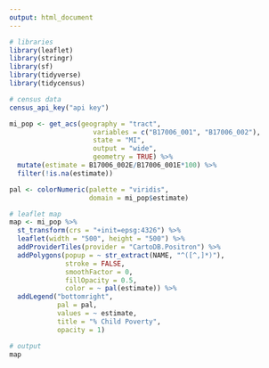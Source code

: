 ```yaml
---
output: html_document
---
```


```r
# libraries
library(leaflet)
library(stringr)
library(sf)
library(tidyverse)
library(tidycensus)

# census data
census_api_key("api key")

mi_pop <- get_acs(geography = "tract", 
                     variables = c("B17006_001", "B17006_002"), 
                     state = "MI",
                     output = "wide",
                     geometry = TRUE) %>%
  mutate(estimate = B17006_002E/B17006_001E*100) %>%
  filter(!is.na(estimate))

pal <- colorNumeric(palette = "viridis", 
                    domain = mi_pop$estimate)

# leaflet map
map <- mi_pop %>%
  st_transform(crs = "+init=epsg:4326") %>%
  leaflet(width = "500", height = "500") %>%
  addProviderTiles(provider = "CartoDB.Positron") %>%
  addPolygons(popup = ~ str_extract(NAME, "^([^,]*)"),
              stroke = FALSE,
              smoothFactor = 0,
              fillOpacity = 0.5,
              color = ~ pal(estimate)) %>%
  addLegend("bottomright", 
            pal = pal, 
            values = ~ estimate,
            title = "% Child Poverty",
            opacity = 1)

# output
map
```
